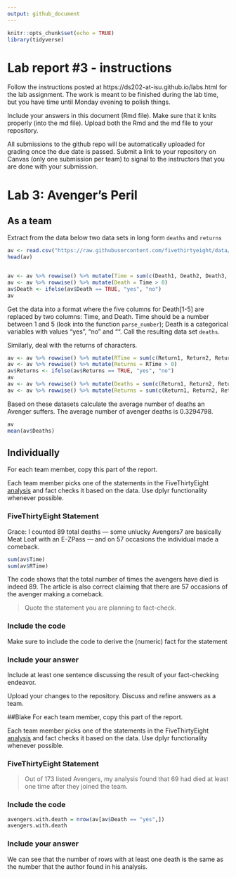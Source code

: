 ```yaml
---
output: github_document
---
```


<!-- README.md is generated from README.Rmd. Please edit the README.Rmd file -->


```r
knitr::opts_chunk$set(echo = TRUE)
library(tidyverse)
```

# Lab report #3 - instructions

Follow the instructions posted at https://ds202-at-isu.github.io/labs.html for the lab assignment. The work is meant to be finished during the lab time, but you have time until Monday evening to polish things.

Include your answers in this document (Rmd file). Make sure that it knits properly (into the md file). Upload both the Rmd and the md file to your repository.  

All submissions to the github repo will be automatically uploaded for grading once the due date is passed.
Submit a link to your repository on Canvas (only one submission per team) to signal to the instructors that you are done with your submission.

# Lab 3: Avenger's Peril

## As a team

Extract from the data below two data sets in long form `deaths` and `returns`

```r
av <- read.csv("https://raw.githubusercontent.com/fivethirtyeight/data/master/avengers/avengers.csv", stringsAsFactors = FALSE)
head(av)


av <- av %>% rowwise() %>% mutate(Time = sum(c(Death1, Death2, Death3, Death4, Death5) == "YES"))
av <- av %>% rowwise() %>% mutate(Death = Time > 0)
av$Death <- ifelse(av$Death == TRUE, "yes", "no")
av
```

Get the data into a format where the five columns for Death[1-5] are replaced by two columns: Time, and Death. Time should be a number between 1 and 5 (look into the function `parse_number`); Death is a categorical variables with values "yes", "no" and "". Call the resulting data set `deaths`. 

Similarly, deal with the returns of characters.
```r
av <- av %>% rowwise() %>% mutate(RTime = sum(c(Return1, Return2, Return3, Return4, Return5) == "YES"))
av <- av %>% rowwise() %>% mutate(Returns = RTime > 0)
av$Returns <- ifelse(av$Returns == TRUE, "yes", "no")
av
av <- av %>% rowwise() %>% mutate(Deaths = sum(c(Return1, Return2, Return3, Return4, Return5) == "YES"))
av <- av %>% rowwise() %>% mutate(Returns = sum(c(Return1, Return2, Return3, Return4, Return5) == "YES"))
```
Based on these datasets calculate the average number of deaths an Avenger suffers. 
The average number of avenger deaths is 0.3294798.
```r
av
mean(av$Deaths)

```

## Individually

For each team member, copy this part of the report. 

Each team member picks one of the statements in the FiveThirtyEight [analysis](https://fivethirtyeight.com/features/avengers-death-comics-age-of-ultron/) and fact checks it based on the data. Use dplyr functionality whenever possible.

### FiveThirtyEight Statement
Grace: I counted 89 total deaths — some unlucky Avengers7 are basically Meat Loaf with an E-ZPass — and on 57 occasions the individual made a comeback. 

```r
sum(av$Time)
sum(av$RTime)
```
The code shows that the total number of times the avengers have died is indeed 89. The article is also correct claiming that there are 57 occasions of the avenger making a comeback.


> Quote the statement you are planning to fact-check.

### Include the code

Make sure to include the code to derive the (numeric) fact for the statement

### Include your answer

Include at least one sentence discussing the result of your fact-checking endeavor.

Upload your changes to the repository. Discuss and refine answers as a team.


##Blake
For each team member, copy this part of the report. 

Each team member picks one of the statements in the FiveThirtyEight [analysis](https://fivethirtyeight.com/features/avengers-death-comics-age-of-ultron/) and fact checks it based on the data. Use dplyr functionality whenever possible.

### FiveThirtyEight Statement

> Out of 173 listed Avengers, my analysis found that 69 had died at least one time after they joined the team.

### Include the code

```r
avengers.with.death = nrow(av[av$Death == "yes",])
avengers.with.death
```

### Include your answer

We can see that the number of rows with at least one death is the same as the number that the author found in his analysis.

